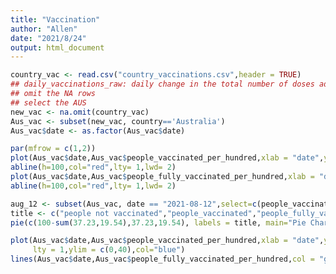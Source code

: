 ---
title: "Vaccination"
author: "Allen"
date: "2021/8/24"
output: html_document
---

```{r}
country_vac <- read.csv("country_vaccinations.csv",header = TRUE)
## daily_vaccinations_raw: daily change in the total number of doses administered. It is only calculated for consecutive days. This is a raw measure provided for data checks and transparency, but we strongly recommend that any analysis on daily vaccination rates be conducted using daily_vaccinations instead.
## omit the NA rows
## select the AUS
new_vac <- na.omit(country_vac)
Aus_vac <- subset(new_vac, country=='Australia')
Aus_vac$date <- as.factor(Aus_vac$date)
```

```{r}
par(mfrow = c(1,2))
plot(Aus_vac$date,Aus_vac$people_vaccinated_per_hundred,xlab = "date",ylab = "people vaccinated per hundred",lty = 1,ylim = c(10,100))
abline(h=100,col="red",lty= 1,lwd= 2)
plot(Aus_vac$date,Aus_vac$people_fully_vaccinated_per_hundred,xlab = "date",ylab = "people fully vaccinated per hundred",lty = 1,ylim = c(0,100))
abline(h=100,col="red",lty= 1,lwd= 2)
```

```{r}
aug_12 <- subset(Aus_vac, date == "2021-08-12",select=c(people_vaccinated_per_hundred,people_fully_vaccinated_per_hundred))
title <- c("people not vaccinated","people_vaccinated","people_fully_vaccinated")
pie(c(100-sum(37.23,19.54),37.23,19.54), labels = title, main="Pie Chart of 8.12 vaccinations")
```

```{r}
plot(Aus_vac$date,Aus_vac$people_vaccinated_per_hundred,xlab = "date",ylab = "people vaccinated per hundred",
     lty = 1,ylim = c(0,40),col="blue")
lines(Aus_vac$date,Aus_vac$people_fully_vaccinated_per_hundred,col = "green")
```